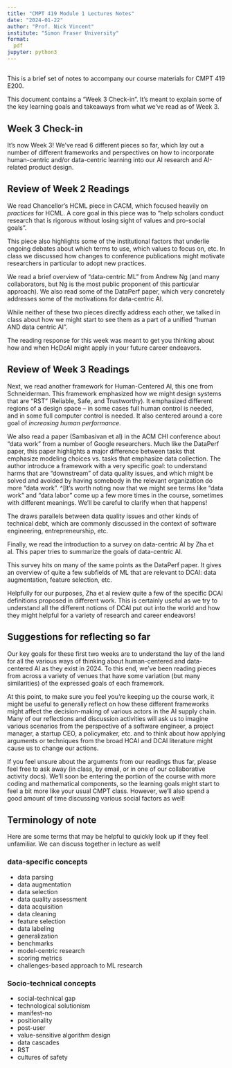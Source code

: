 ```yaml
---
title: "CMPT 419 Module 1 Lectures Notes"
date: "2024-01-22"
author: "Prof. Nick Vincent"
institute: "Simon Fraser University"
format:
  pdf
jupyter: python3
---
```



## 

This is a brief set of notes to accompany our course materials for CMPT 419 E200.

This document contains a "Week 3 Check-in". It's meant to explain some of the key learning goals and takeaways from what we've read as of Week 3.


## Week 3 Check-in

It's now Week 3! We've read 6 different pieces so far, which lay out a number of different frameworks and perspectives on how to incorporate human-centric and/or data-centric learning into our AI research and AI-related product design.

## Review of Week 2 Readings

We read Chancellor's HCML piece in CACM, which focused heavily on *practices* for HCML. 
A core goal in this piece was to "help scholars conduct research that is rigorous without losing sight of values and pro-social goals".

This piece also highlights some of the institutional factors that underlie ongoing debates about which terms to use, which values to focus on, etc. In class we discussed how changes to conference publications might motivate researchers in particular to adopt new practices.

We read a brief overview of "data-centric ML" from Andrew Ng (and many collaborators, but Ng is the most public proponent of this particular approach). We also read some of the DataPerf paper, which very concretely addresses some of the motivations for data-centric AI.

While neither of these two pieces directly address each other, we talked in class about how we might start to see them as a part of a unified "human AND data centric AI".

The reading response for this week was meant to get you thinking about how and when HcDcAI might apply in your future career endeavors.

## Review of Week 3 Readings

Next, we read another framework for Human-Centered AI, this one from Schneiderman. This framework emphasized how we might design systems that are "RST" (Reliable, Safe, and Trustworthy). It emphasized different regions of a design space -- in some cases full human control is needed, and in some full computer control is needed. It also centered around a core goal of *increasing human performance*.

We also read a paper (Sambasivan et al) in the ACM CHI conference about "data work" from a number of Google researchers. Much like the DataPerf paper, this paper highlights a major difference between tasks that emphasize modeling choices vs. tasks that emphasize data collection. The author introduce a framework with a very specific goal: to understand harms that are "downstream" of data quality issues, and which might be solved and avoided by having somebody in the relevant organization do more "data work". ^[It's worth noting now that we might see terms like "data work" and "data labor" come up a few more times in the course, sometimes with different meanings. We'll be careful to clarify when that happens!

The draws parallels between data quality issues and other kinds of technical debt, which are commonly discussed in the context of software engineering, entrepreneurship, etc.

Finally, we read the introduction to a survey on data-centric AI by Zha et al. This paper tries to summarize the goals of data-centric AI.

This survey hits on many of the same points as the DataPerf paper. It gives an overview of quite a few subfields of ML that are relevant to DCAI: data augmentation, feature selection, etc.

Helpfully for our purposes, Zha et al review quite a few of the specific DCAI definitions proposed in different work. This is certainly useful as we try to understand all the different notions of DCAI put out into the world and how they might helpful for a variety of research and career endeavors!

## Suggestions for reflecting so far

Our key goals for these first two weeks are to understand the lay of the land for all the various ways of thinking about human-centered and data-centered AI as they exist in 2024. To this end, we've been reading pieces from across a variety of venues that have some variation (but many similarities) of the expressed goals of each framework.

At this point, to make sure you feel you're keeping up the course work, it might be useful to generally reflect on how these different frameworks might affect the decision-making of various actors in the AI supply chain. Many of our reflections and discussion activities will ask us to imagine various scenarios from the perspective of a software engineer, a project manager, a startup CEO, a policymaker, etc. and to think about how applying arguments or techniques from the broad HCAI and DCAI literature might cause us to change our actions.

If you feel unsure about the arguments from our readings thus far, please feel free to ask away (in class, by email, or in one of our collaborative activity docs). We'll soon be entering the portion of the course with more coding and mathematical components, so the learning goals might start to feel a bit more like your usual CMPT class. However, we'll also spend a good amount of time discussing various social factors as well!

## Terminology of note

Here are some terms that may be helpful to quickly look up if they feel unfamiliar. We can discuss together in lecture as well!


### data-specific concepts
- data parsing
- data augmentation
- data selection
- data quality assessment
- data acquisition
- data cleaning
- feature selection
- data labeling
- generalization
- benchmarks
- model-centric research
- scoring metrics
- challenges-based approach to ML research


### Socio-technical concepts

- social-technical gap
- technological solutionism
- manifest-no
- positionality
- post-user
- value-sensitive algorithm design
- data cascades
- RST
- cultures of safety


